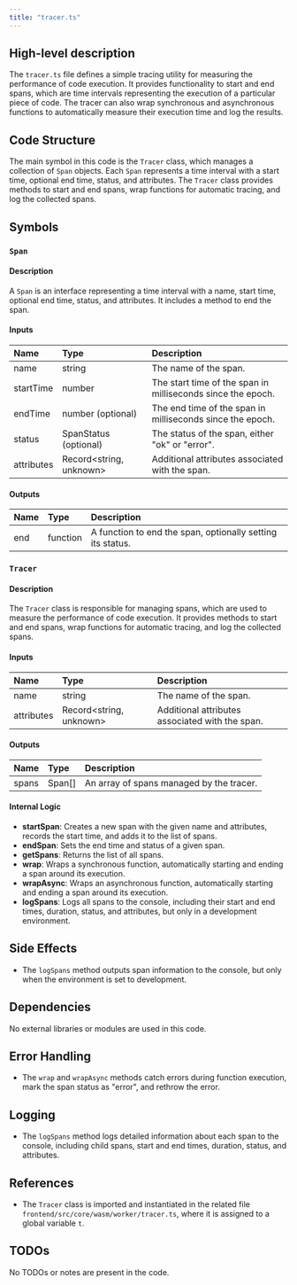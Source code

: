 ```yaml
---
title: "tracer.ts"
---
```


## High-level description

The `tracer.ts` file defines a simple tracing utility for measuring the performance of code execution. It provides functionality to start and end spans, which are time intervals representing the execution of a particular piece of code. The tracer can also wrap synchronous and asynchronous functions to automatically measure their execution time and log the results.

## Code Structure

The main symbol in this code is the `Tracer` class, which manages a collection of `Span` objects. Each `Span` represents a time interval with a start time, optional end time, status, and attributes. The `Tracer` class provides methods to start and end spans, wrap functions for automatic tracing, and log the collected spans.

## Symbols

### `Span`
#### Description
A `Span` is an interface representing a time interval with a name, start time, optional end time, status, and attributes. It includes a method to end the span.

#### Inputs
| Name | Type | Description |
|:-----|:-----|:------------|
| name | string | The name of the span. |
| startTime | number | The start time of the span in milliseconds since the epoch. |
| endTime | number (optional) | The end time of the span in milliseconds since the epoch. |
| status | SpanStatus (optional) | The status of the span, either "ok" or "error". |
| attributes | Record&lt;string, unknown&gt; | Additional attributes associated with the span. |

#### Outputs
| Name | Type | Description |
|:-----|:-----|:------------|
| end | function | A function to end the span, optionally setting its status. |

### `Tracer`
#### Description
The `Tracer` class is responsible for managing spans, which are used to measure the performance of code execution. It provides methods to start and end spans, wrap functions for automatic tracing, and log the collected spans.

#### Inputs
| Name | Type | Description |
|:-----|:-----|:------------|
| name | string | The name of the span. |
| attributes | Record&lt;string, unknown&gt; | Additional attributes associated with the span. |

#### Outputs
| Name | Type | Description |
|:-----|:-----|:------------|
| spans | Span[] | An array of spans managed by the tracer. |

#### Internal Logic
- **startSpan**: Creates a new span with the given name and attributes, records the start time, and adds it to the list of spans.
- **endSpan**: Sets the end time and status of a given span.
- **getSpans**: Returns the list of all spans.
- **wrap**: Wraps a synchronous function, automatically starting and ending a span around its execution.
- **wrapAsync**: Wraps an asynchronous function, automatically starting and ending a span around its execution.
- **logSpans**: Logs all spans to the console, including their start and end times, duration, status, and attributes, but only in a development environment.

## Side Effects
- The `logSpans` method outputs span information to the console, but only when the environment is set to development.

## Dependencies
No external libraries or modules are used in this code.

## Error Handling
- The `wrap` and `wrapAsync` methods catch errors during function execution, mark the span status as "error", and rethrow the error.

## Logging
- The `logSpans` method logs detailed information about each span to the console, including child spans, start and end times, duration, status, and attributes.

## References
- The `Tracer` class is imported and instantiated in the related file `frontend/src/core/wasm/worker/tracer.ts`, where it is assigned to a global variable `t`.

## TODOs
No TODOs or notes are present in the code.